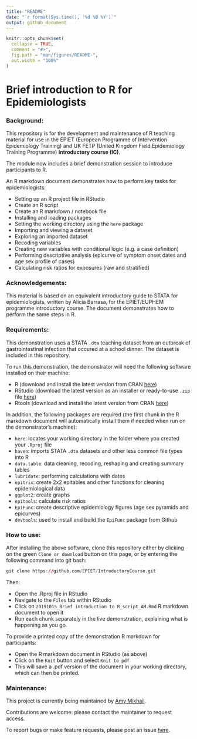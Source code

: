 ```yaml
---
title: "README"
date: "`r format(Sys.time(), '%d %B %Y')`"
output: github_document
---
```


<!-- README.md is generated from README.Rmd. Please edit that file -->

```r
knitr::opts_chunk$set(
  collapse = TRUE,
  comment = "#>",
  fig.path = "man/figures/README-",
  out.width = "100%"
)
```


# Brief introduction to R for Epidemiologists

### Background:

This repository is for the development and maintenance of R teaching material for use in the EPIET (European Programme of Intervention Epidemiology Training) and UK FETP (United Kingdom Field Epidemiology Training Programme) **introductory course (IC)**.

The module now includes a brief demonstration session to introduce participants to R.  

An R markdown document demonstrates how to perform key tasks for epidemiologists:

 - Setting up an R project file in RStudio
 - Create an R script
 - Create an R markdown / notebook file
 - Installing and loading packages
 - Setting the working directory using the `here` package
 - Importing and viewing a dataset
 - Exploring an imported dataset
 - Recoding variables
 - Creating new variables with conditional logic (e.g. a case definition)
 - Performing descriptive analysis (epicurve of symptom onset dates and age sex profile of cases)
 - Calculating risk ratios for exposures (raw and stratified)
 

### Acknowledgements:

This material is based on an equivalent introductory guide to STATA for epidemiologists, written by Alicia Barrasa, for the EPIET/EUPHEM programme introductory course.  The document demonstrates how to perform the same steps in R.
 
 
### Requirements:

This demonstration uses a STATA `.dta` teaching dataset from an outbreak of gastrointestinal infection that occured at a school dinner.  The dataset is included in this repository.

To run this demonstration, the demonstrator will need the following software installed on their machine:

 - R (download and install the latest version from CRAN [here](https://cran.r-project.org/))
 - RStudio (download the latest version as an installer or ready-to-use `.zip` file [here](https://rstudio.com/products/rstudio/download/))
 - Rtools (download and install the latest version from CRAN [here](https://cran.r-project.org/bin/windows/Rtools/))


In addition, the following packages are required (the first chunk in the R markdown document will automatically install them if needed when run on the demonstrator's machine):

 - `here`: locates your working directory in the folder where you created your `.Rproj` file
 - `haven`: imports STATA `.dta` datasets and other less common file types into R
 - `data.table`: data cleaning, recoding, reshaping and creating summary tables 
 - `lubridate`: performing calculations with dates
 - `epitrix`: create 2x2 epitables and other functions for cleaning epidemiological data
 - `ggplot2`: create graphs
 - `epitools`: calculate risk ratios
 - `EpiFunc`: create descriptive epidemiology figures (age sex pyramids and epicurves)
 - `devtools`: used to install and build the `EpiFunc` package from Github 


### How to use:

After installing the above software, clone this repository either by clicking on the green `Clone or download` button on this page, or by entering the following command into git bash:

```r

git clone https://github.com/EPIET/IntroductoryCourse.git

```


Then:

 - Open the .Rproj file in RStudio
 - Navigate to the `Files` tab within RStudio 
 - Click on `20191015_Brief introduction to R_script_AM.Rmd` R markdown document to open it
 - Run each chunk separately in the live demonstration, explaining what is happening as you go.

To provide a printed copy of the demonstration R markdown for participants:

 - Open the R markdown document in RStudio (as above)
 - Click on the `Knit` button and select `Knit to pdf`
 - This will save a .pdf version of the document in your working directory, which can then be printed.


### Maintenance:

This project is currently being maintained by [Amy Mikhail](https://github.com/AmyMikhail).  

Contributions are welcome: please contact the maintainer to request access.

To report bugs or make feature requests, please post an issue [here](https://github.com/EPIET/IntroductoryCourse/issues).